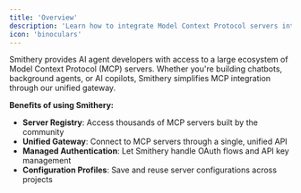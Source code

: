 ```yaml
---
title: 'Overview'
description: 'Learn how to integrate Model Context Protocol servers into your AI agents.'
icon: 'binoculars'
---
```


Smithery provides AI agent developers with access to a large ecosystem of Model Context Protocol (MCP) servers. Whether you're building chatbots, background agents, or AI copilots, Smithery simplifies MCP integration through our unified gateway.

**Benefits of using Smithery:**

- **Server Registry**: Access thousands of MCP servers built by the community
- **Unified Gateway**: Connect to MCP servers through a single, unified API
- **Managed Authentication**: Let Smithery handle OAuth flows and API key management
- **Configuration Profiles**: Save and reuse server configurations across projects